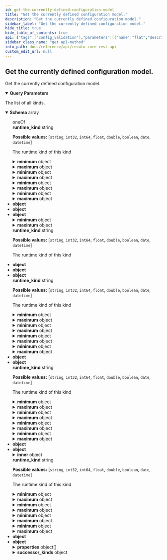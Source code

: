 ```yaml
---
id: get-the-currently-defined-configuration-model
title: "Get the currently defined configuration model."
description: "Get the currently defined configuration model."
sidebar_label: "Get the currently defined configuration model."
hide_title: true
hide_table_of_contents: true
api: {"tags":["config_validation"],"parameters":[{"name":"flat","description":"If true, the hierarchy of complex kinds is flattened, holding all properties and all merged metadata.","in":"query","schema":{"type":"boolean","default":false}}],"responses":{"200":{"description":"The list of all kinds.","content":{"application/json":{"schema":{"description":"Definition of a kind","type":"array","items":{"oneOf":[{"type":"object","allOf":[{"type":"object","allOf":[{"type":"object","properties":{"fqn":{"type":"string","description":"The fully qualified name of the kind"}}}],"discriminator":{"propertyName":"runtime_kind","mapping":{"string":"circular()","int32":{"type":"object","allOf":["circular()"],"properties":{"minimum":{"oneOf":[{"type":"integer"},{"type":"number"}],"description":"The minimal value of this number"},"maximum":{"oneOf":[{"type":"integer"},{"type":"number"}],"description":"The maximum value of this number"},"enum":{"type":"array","items":{"type":"integer"},"description":"The allowed values of this number enumerated here"}}},"int64":{"type":"object","allOf":["circular()"],"properties":{"minimum":{"oneOf":[{"type":"integer"},{"type":"number"}],"description":"The minimal value of this number"},"maximum":{"oneOf":[{"type":"integer"},{"type":"number"}],"description":"The maximum value of this number"},"enum":{"type":"array","items":{"type":"integer"},"description":"The allowed values of this number enumerated here"}}},"float":{"type":"object","allOf":["circular()"],"properties":{"minimum":{"oneOf":[{"type":"integer"},{"type":"number"}],"description":"The minimal value of this number"},"maximum":{"oneOf":[{"type":"integer"},{"type":"number"}],"description":"The maximum value of this number"},"enum":{"type":"array","items":{"type":"integer"},"description":"The allowed values of this number enumerated here"}}},"double":{"type":"object","allOf":["circular()"],"properties":{"minimum":{"oneOf":[{"type":"integer"},{"type":"number"}],"description":"The minimal value of this number"},"maximum":{"oneOf":[{"type":"integer"},{"type":"number"}],"description":"The maximum value of this number"},"enum":{"type":"array","items":{"type":"integer"},"description":"The allowed values of this number enumerated here"}}},"boolean":{"type":"object","allOf":["circular()"]},"date":{"type":"object","allOf":["circular()"]},"datetime":{"type":"object","allOf":["circular()"]}}},"properties":{"runtime_kind":{"type":"string","enum":["string","int32","int64","float","double","boolean","date","datetime"],"description":"The runtime kind of this kind"}}}],"properties":{"min_length":{"type":"string","description":"The minimal length of this string"},"max_length":{"type":"string","description":"The maximal length of this string"},"pattern":{"type":"string","description":"The regexp pattern, that this string has to adhere to"},"enum":{"type":"array","items":{"type":"string"},"description":"The allowed values of this string enumerated here"}}},{"type":"object","allOf":[{"type":"object","allOf":[{"type":"object","properties":{"fqn":{"type":"string","description":"The fully qualified name of the kind"}}}],"discriminator":{"propertyName":"runtime_kind","mapping":{"string":{"type":"object","allOf":["circular()"],"properties":{"min_length":{"type":"string","description":"The minimal length of this string"},"max_length":{"type":"string","description":"The maximal length of this string"},"pattern":{"type":"string","description":"The regexp pattern, that this string has to adhere to"},"enum":{"type":"array","items":{"type":"string"},"description":"The allowed values of this string enumerated here"}}},"int32":"circular()","int64":"circular()","float":"circular()","double":"circular()","boolean":{"type":"object","allOf":["circular()"]},"date":{"type":"object","allOf":["circular()"]},"datetime":{"type":"object","allOf":["circular()"]}}},"properties":{"runtime_kind":{"type":"string","enum":["string","int32","int64","float","double","boolean","date","datetime"],"description":"The runtime kind of this kind"}}}],"properties":{"minimum":{"oneOf":[{"type":"integer"},{"type":"number"}],"description":"The minimal value of this number"},"maximum":{"oneOf":[{"type":"integer"},{"type":"number"}],"description":"The maximum value of this number"},"enum":{"type":"array","items":{"type":"integer"},"description":"The allowed values of this number enumerated here"}}},{"type":"object","allOf":[{"type":"object","allOf":[{"type":"object","properties":{"fqn":{"type":"string","description":"The fully qualified name of the kind"}}}],"discriminator":{"propertyName":"runtime_kind","mapping":{"string":{"type":"object","allOf":["circular()"],"properties":{"min_length":{"type":"string","description":"The minimal length of this string"},"max_length":{"type":"string","description":"The maximal length of this string"},"pattern":{"type":"string","description":"The regexp pattern, that this string has to adhere to"},"enum":{"type":"array","items":{"type":"string"},"description":"The allowed values of this string enumerated here"}}},"int32":{"type":"object","allOf":["circular()"],"properties":{"minimum":{"oneOf":[{"type":"integer"},{"type":"number"}],"description":"The minimal value of this number"},"maximum":{"oneOf":[{"type":"integer"},{"type":"number"}],"description":"The maximum value of this number"},"enum":{"type":"array","items":{"type":"integer"},"description":"The allowed values of this number enumerated here"}}},"int64":{"type":"object","allOf":["circular()"],"properties":{"minimum":{"oneOf":[{"type":"integer"},{"type":"number"}],"description":"The minimal value of this number"},"maximum":{"oneOf":[{"type":"integer"},{"type":"number"}],"description":"The maximum value of this number"},"enum":{"type":"array","items":{"type":"integer"},"description":"The allowed values of this number enumerated here"}}},"float":{"type":"object","allOf":["circular()"],"properties":{"minimum":{"oneOf":[{"type":"integer"},{"type":"number"}],"description":"The minimal value of this number"},"maximum":{"oneOf":[{"type":"integer"},{"type":"number"}],"description":"The maximum value of this number"},"enum":{"type":"array","items":{"type":"integer"},"description":"The allowed values of this number enumerated here"}}},"double":{"type":"object","allOf":["circular()"],"properties":{"minimum":{"oneOf":[{"type":"integer"},{"type":"number"}],"description":"The minimal value of this number"},"maximum":{"oneOf":[{"type":"integer"},{"type":"number"}],"description":"The maximum value of this number"},"enum":{"type":"array","items":{"type":"integer"},"description":"The allowed values of this number enumerated here"}}},"boolean":"circular()","date":{"type":"object","allOf":["circular()"]},"datetime":{"type":"object","allOf":["circular()"]}}},"properties":{"runtime_kind":{"type":"string","enum":["string","int32","int64","float","double","boolean","date","datetime"],"description":"The runtime kind of this kind"}}}]},{"type":"object","allOf":[{"type":"object","allOf":[{"type":"object","properties":{"fqn":{"type":"string","description":"The fully qualified name of the kind"}}}],"discriminator":{"propertyName":"runtime_kind","mapping":{"string":{"type":"object","allOf":["circular()"],"properties":{"min_length":{"type":"string","description":"The minimal length of this string"},"max_length":{"type":"string","description":"The maximal length of this string"},"pattern":{"type":"string","description":"The regexp pattern, that this string has to adhere to"},"enum":{"type":"array","items":{"type":"string"},"description":"The allowed values of this string enumerated here"}}},"int32":{"type":"object","allOf":["circular()"],"properties":{"minimum":{"oneOf":[{"type":"integer"},{"type":"number"}],"description":"The minimal value of this number"},"maximum":{"oneOf":[{"type":"integer"},{"type":"number"}],"description":"The maximum value of this number"},"enum":{"type":"array","items":{"type":"integer"},"description":"The allowed values of this number enumerated here"}}},"int64":{"type":"object","allOf":["circular()"],"properties":{"minimum":{"oneOf":[{"type":"integer"},{"type":"number"}],"description":"The minimal value of this number"},"maximum":{"oneOf":[{"type":"integer"},{"type":"number"}],"description":"The maximum value of this number"},"enum":{"type":"array","items":{"type":"integer"},"description":"The allowed values of this number enumerated here"}}},"float":{"type":"object","allOf":["circular()"],"properties":{"minimum":{"oneOf":[{"type":"integer"},{"type":"number"}],"description":"The minimal value of this number"},"maximum":{"oneOf":[{"type":"integer"},{"type":"number"}],"description":"The maximum value of this number"},"enum":{"type":"array","items":{"type":"integer"},"description":"The allowed values of this number enumerated here"}}},"double":{"type":"object","allOf":["circular()"],"properties":{"minimum":{"oneOf":[{"type":"integer"},{"type":"number"}],"description":"The minimal value of this number"},"maximum":{"oneOf":[{"type":"integer"},{"type":"number"}],"description":"The maximum value of this number"},"enum":{"type":"array","items":{"type":"integer"},"description":"The allowed values of this number enumerated here"}}},"boolean":{"type":"object","allOf":["circular()"]},"date":{"type":"object","allOf":["circular()"]},"datetime":"circular()"}},"properties":{"runtime_kind":{"type":"string","enum":["string","int32","int64","float","double","boolean","date","datetime"],"description":"The runtime kind of this kind"}}}]},{"type":"object","allOf":[{"type":"object","properties":{"fqn":{"type":"string","description":"The fully qualified name of the kind"}}}],"properties":{"inner":{"type":"object","properties":{"fqn":{"type":"string","description":"The fully qualified name of the kind"}}}}},{"type":"object","allOf":[{"type":"object","allOf":[{"type":"object","properties":{"fqn":{"type":"string","description":"The fully qualified name of the kind"}}}],"discriminator":{"propertyName":"runtime_kind","mapping":{"string":{"type":"object","allOf":["circular()"],"properties":{"min_length":{"type":"string","description":"The minimal length of this string"},"max_length":{"type":"string","description":"The maximal length of this string"},"pattern":{"type":"string","description":"The regexp pattern, that this string has to adhere to"},"enum":{"type":"array","items":{"type":"string"},"description":"The allowed values of this string enumerated here"}}},"int32":{"type":"object","allOf":["circular()"],"properties":{"minimum":{"oneOf":[{"type":"integer"},{"type":"number"}],"description":"The minimal value of this number"},"maximum":{"oneOf":[{"type":"integer"},{"type":"number"}],"description":"The maximum value of this number"},"enum":{"type":"array","items":{"type":"integer"},"description":"The allowed values of this number enumerated here"}}},"int64":{"type":"object","allOf":["circular()"],"properties":{"minimum":{"oneOf":[{"type":"integer"},{"type":"number"}],"description":"The minimal value of this number"},"maximum":{"oneOf":[{"type":"integer"},{"type":"number"}],"description":"The maximum value of this number"},"enum":{"type":"array","items":{"type":"integer"},"description":"The allowed values of this number enumerated here"}}},"float":{"type":"object","allOf":["circular()"],"properties":{"minimum":{"oneOf":[{"type":"integer"},{"type":"number"}],"description":"The minimal value of this number"},"maximum":{"oneOf":[{"type":"integer"},{"type":"number"}],"description":"The maximum value of this number"},"enum":{"type":"array","items":{"type":"integer"},"description":"The allowed values of this number enumerated here"}}},"double":{"type":"object","allOf":["circular()"],"properties":{"minimum":{"oneOf":[{"type":"integer"},{"type":"number"}],"description":"The minimal value of this number"},"maximum":{"oneOf":[{"type":"integer"},{"type":"number"}],"description":"The maximum value of this number"},"enum":{"type":"array","items":{"type":"integer"},"description":"The allowed values of this number enumerated here"}}},"boolean":{"type":"object","allOf":["circular()"]},"date":"circular()","datetime":{"type":"object","allOf":["circular()"]}}},"properties":{"runtime_kind":{"type":"string","enum":["string","int32","int64","float","double","boolean","date","datetime"],"description":"The runtime kind of this kind"}}}]},{"type":"object","allOf":[{"type":"object","properties":{"fqn":{"type":"string","description":"The fully qualified name of the kind"}}}],"properties":{"bases":{"type":"array","items":{"type":"string"},"description":"In case of inheritance, this defines the base kinds."},"properties":{"type":"array","description":"Defines all properties of this complex kind","items":{"type":"object","properties":{"name":{"type":"string","description":"The name of this property"},"kind":{"type":"string","description":"The fully qualified kind of this property"},"required":{"type":"boolean","description":"Defines if this property is required or not","default":false},"description":{"type":"string","description":"Some human readable description of this property"}}}},"allow_unknown_props":{"type":"boolean","default":false,"description":"In case properties are accepted, that are not listed in the model"},"successor_kinds":{"description":"Dictionary of successor kinds.","example":"{ \"default\": [\"kind1\", \"kind2\"], \"delete\": [\"kind3\"] }\n","type":"object","additionalProperties":{"type":"array","items":{"type":"string"}}}}},{"type":"object","description":"A simple dictionary where all keys and values are strings","allOf":[{"type":"object","properties":{"fqn":{"type":"string","description":"The fully qualified name of the kind"}}}]}]},"example":[{"fqn":"test.dice","runtime_kind":"int32","description":"A dice has 6 sides.","minimum":1,"maximum":6},{"fqn":"test.social_security_number","runtime_kind":"string","description":"A dice has 6 sides.","pattern":"^(?!666|000|9\\d{2})\\d{3}-(?!00)\\d{2}-(?!0{4})\\d{4}$"},{"fqn":"test.base","properties":[{"name":"kind","kind":"string","required":true,"description":"The kind of this compound type."},{"name":"name","kind":"string","description":"The name of the resource.","required":true},{"name":"tags","kind":"dictionary[string, string]","description":"Tags that describe the resource.","required":false}]},{"fqn":"test.person","bases":["test.base"],"properties":[{"name":"fortune","kind":"test.dice","description":"The current dice value.","required":true},{"name":"ssn","kind":"test.social_security_number","description":"The social security number of this person.","required":true}]}]}}}}},"description":"Get the currently defined configuration model.","method":"get","path":"/configs/model","servers":[{"url":"https://{host}:{port}","variables":{"host":{"default":"localhost"},"port":{"default":"8900"}}}],"info":{"title":"Resoto Core REST API","version":"V1"},"postman":{"name":"Get the currently defined configuration model.","description":{"type":"text/plain"},"url":{"path":["configs","model"],"host":["{{baseUrl}}"],"query":[{"disabled":false,"description":{"content":"If true, the hierarchy of complex kinds is flattened, holding all properties and all merged metadata.","type":"text/plain"},"key":"flat","value":""}],"variable":[]},"header":[{"key":"Accept","value":"application/json"}],"method":"GET"}}
sidebar_class_name: "get api-method"
info_path: docs/reference/api/resoto-core-rest-api
custom_edit_url: null
---
```



## Get the currently defined configuration model.

Get the currently defined configuration model.

<details style={{"marginBottom":"1rem"}} data-collapsed={false} open={true}><summary style={{}}><strong>Query Parameters</strong></summary><div><ul><ParamsItem className={"paramsItem"} param={{"name":"flat","description":"If true, the hierarchy of complex kinds is flattened, holding all properties and all merged metadata.","in":"query","schema":{"type":"boolean","default":false}}}></ParamsItem></ul></div></details><div><ApiTabs><TabItem label={"200"} value={"200"}><div>

The list of all kinds.

</div><div><MimeTabs schemaType={"response"}><TabItem label={"application/json"} value={"application/json"}><SchemaTabs><TabItem label={"Schema"} value={"Schema"}><details style={{}} data-collapsed={false} open={true}><summary style={{"textAlign":"left"}}><strong>Schema</strong><span style={{"opacity":"0.6"}}> array</span></summary><div style={{"textAlign":"left","marginLeft":"1rem"}}></div><ul style={{"marginLeft":"1rem"}}><div><div><span className={"badge badge--info"}>oneOf</span><SchemaTabs><TabItem label={"MOD1"} value={"0-item-properties"}><SchemaItem collapsible={false} name={"min_length"} required={false} deprecated={undefined} schemaDescription={"The minimal length of this string"} schemaName={"string"} qualifierMessage={undefined} defaultValue={undefined}></SchemaItem><SchemaItem collapsible={false} name={"max_length"} required={false} deprecated={undefined} schemaDescription={"The maximal length of this string"} schemaName={"string"} qualifierMessage={undefined} defaultValue={undefined}></SchemaItem><SchemaItem collapsible={false} name={"pattern"} required={false} deprecated={undefined} schemaDescription={"The regexp pattern, that this string has to adhere to"} schemaName={"string"} qualifierMessage={undefined} defaultValue={undefined}></SchemaItem><SchemaItem collapsible={false} name={"enum"} required={false} deprecated={undefined} schemaDescription={"The allowed values of this string enumerated here"} schemaName={"string[]"} qualifierMessage={undefined} defaultValue={undefined}></SchemaItem><div className={"discriminatorItem"}><div><strong style={{"paddingLeft":"1rem"}}>runtime_kind</strong><span style={{"opacity":"0.6"}}> string</span><div style={{"paddingLeft":"1rem"}}>

**Possible values:** [`string`, `int32`, `int64`, `float`, `double`, `boolean`, `date`, `datetime`]

</div><div style={{"paddingLeft":"1rem"}}>

The runtime kind of this kind

</div><DiscriminatorTabs><TabItem label={"string"} value={"0-item-discriminator"}><div style={{"marginLeft":"-4px"}}></div></TabItem><TabItem label={"int32"} value={"1-item-discriminator"}><div style={{"marginLeft":"-4px"}}><SchemaItem collapsible={true} className={"schemaItem"}><details style={{}}><summary style={{}}><strong>minimum</strong><span style={{"opacity":"0.6"}}> object</span></summary><div style={{"marginLeft":"1rem"}}><div style={{"marginTop":".5rem","marginBottom":".5rem"}}>

The minimal value of this number

</div><div><div><span className={"badge badge--info"}>oneOf</span><SchemaTabs><TabItem label={"MOD1"} value={"0-item-properties"}><li><div><strong>integer</strong></div></li></TabItem><TabItem label={"MOD2"} value={"1-item-properties"}><li><div><strong>number</strong></div></li></TabItem></SchemaTabs></div></div></div></details></SchemaItem><SchemaItem collapsible={true} className={"schemaItem"}><details style={{}}><summary style={{}}><strong>maximum</strong><span style={{"opacity":"0.6"}}> object</span></summary><div style={{"marginLeft":"1rem"}}><div style={{"marginTop":".5rem","marginBottom":".5rem"}}>

The maximum value of this number

</div><div><div><span className={"badge badge--info"}>oneOf</span><SchemaTabs><TabItem label={"MOD1"} value={"0-item-properties"}><li><div><strong>integer</strong></div></li></TabItem><TabItem label={"MOD2"} value={"1-item-properties"}><li><div><strong>number</strong></div></li></TabItem></SchemaTabs></div></div></div></details></SchemaItem><SchemaItem collapsible={false} name={"enum"} required={false} deprecated={undefined} schemaDescription={"The allowed values of this number enumerated here"} schemaName={"integer[]"} qualifierMessage={undefined} defaultValue={undefined}></SchemaItem></div></TabItem><TabItem label={"int64"} value={"2-item-discriminator"}><div style={{"marginLeft":"-4px"}}><SchemaItem collapsible={true} className={"schemaItem"}><details style={{}}><summary style={{}}><strong>minimum</strong><span style={{"opacity":"0.6"}}> object</span></summary><div style={{"marginLeft":"1rem"}}><div style={{"marginTop":".5rem","marginBottom":".5rem"}}>

The minimal value of this number

</div><div><div><span className={"badge badge--info"}>oneOf</span><SchemaTabs><TabItem label={"MOD1"} value={"0-item-properties"}><li><div><strong>integer</strong></div></li></TabItem><TabItem label={"MOD2"} value={"1-item-properties"}><li><div><strong>number</strong></div></li></TabItem></SchemaTabs></div></div></div></details></SchemaItem><SchemaItem collapsible={true} className={"schemaItem"}><details style={{}}><summary style={{}}><strong>maximum</strong><span style={{"opacity":"0.6"}}> object</span></summary><div style={{"marginLeft":"1rem"}}><div style={{"marginTop":".5rem","marginBottom":".5rem"}}>

The maximum value of this number

</div><div><div><span className={"badge badge--info"}>oneOf</span><SchemaTabs><TabItem label={"MOD1"} value={"0-item-properties"}><li><div><strong>integer</strong></div></li></TabItem><TabItem label={"MOD2"} value={"1-item-properties"}><li><div><strong>number</strong></div></li></TabItem></SchemaTabs></div></div></div></details></SchemaItem><SchemaItem collapsible={false} name={"enum"} required={false} deprecated={undefined} schemaDescription={"The allowed values of this number enumerated here"} schemaName={"integer[]"} qualifierMessage={undefined} defaultValue={undefined}></SchemaItem></div></TabItem><TabItem label={"float"} value={"3-item-discriminator"}><div style={{"marginLeft":"-4px"}}><SchemaItem collapsible={true} className={"schemaItem"}><details style={{}}><summary style={{}}><strong>minimum</strong><span style={{"opacity":"0.6"}}> object</span></summary><div style={{"marginLeft":"1rem"}}><div style={{"marginTop":".5rem","marginBottom":".5rem"}}>

The minimal value of this number

</div><div><div><span className={"badge badge--info"}>oneOf</span><SchemaTabs><TabItem label={"MOD1"} value={"0-item-properties"}><li><div><strong>integer</strong></div></li></TabItem><TabItem label={"MOD2"} value={"1-item-properties"}><li><div><strong>number</strong></div></li></TabItem></SchemaTabs></div></div></div></details></SchemaItem><SchemaItem collapsible={true} className={"schemaItem"}><details style={{}}><summary style={{}}><strong>maximum</strong><span style={{"opacity":"0.6"}}> object</span></summary><div style={{"marginLeft":"1rem"}}><div style={{"marginTop":".5rem","marginBottom":".5rem"}}>

The maximum value of this number

</div><div><div><span className={"badge badge--info"}>oneOf</span><SchemaTabs><TabItem label={"MOD1"} value={"0-item-properties"}><li><div><strong>integer</strong></div></li></TabItem><TabItem label={"MOD2"} value={"1-item-properties"}><li><div><strong>number</strong></div></li></TabItem></SchemaTabs></div></div></div></details></SchemaItem><SchemaItem collapsible={false} name={"enum"} required={false} deprecated={undefined} schemaDescription={"The allowed values of this number enumerated here"} schemaName={"integer[]"} qualifierMessage={undefined} defaultValue={undefined}></SchemaItem></div></TabItem><TabItem label={"double"} value={"4-item-discriminator"}><div style={{"marginLeft":"-4px"}}><SchemaItem collapsible={true} className={"schemaItem"}><details style={{}}><summary style={{}}><strong>minimum</strong><span style={{"opacity":"0.6"}}> object</span></summary><div style={{"marginLeft":"1rem"}}><div style={{"marginTop":".5rem","marginBottom":".5rem"}}>

The minimal value of this number

</div><div><div><span className={"badge badge--info"}>oneOf</span><SchemaTabs><TabItem label={"MOD1"} value={"0-item-properties"}><li><div><strong>integer</strong></div></li></TabItem><TabItem label={"MOD2"} value={"1-item-properties"}><li><div><strong>number</strong></div></li></TabItem></SchemaTabs></div></div></div></details></SchemaItem><SchemaItem collapsible={true} className={"schemaItem"}><details style={{}}><summary style={{}}><strong>maximum</strong><span style={{"opacity":"0.6"}}> object</span></summary><div style={{"marginLeft":"1rem"}}><div style={{"marginTop":".5rem","marginBottom":".5rem"}}>

The maximum value of this number

</div><div><div><span className={"badge badge--info"}>oneOf</span><SchemaTabs><TabItem label={"MOD1"} value={"0-item-properties"}><li><div><strong>integer</strong></div></li></TabItem><TabItem label={"MOD2"} value={"1-item-properties"}><li><div><strong>number</strong></div></li></TabItem></SchemaTabs></div></div></div></details></SchemaItem><SchemaItem collapsible={false} name={"enum"} required={false} deprecated={undefined} schemaDescription={"The allowed values of this number enumerated here"} schemaName={"integer[]"} qualifierMessage={undefined} defaultValue={undefined}></SchemaItem></div></TabItem><TabItem label={"boolean"} value={"5-item-discriminator"}><div style={{"marginLeft":"-4px"}}><li><div><strong>object</strong></div></li></div></TabItem><TabItem label={"date"} value={"6-item-discriminator"}><div style={{"marginLeft":"-4px"}}><li><div><strong>object</strong></div></li></div></TabItem><TabItem label={"datetime"} value={"7-item-discriminator"}><div style={{"marginLeft":"-4px"}}><li><div><strong>object</strong></div></li></div></TabItem></DiscriminatorTabs></div></div><SchemaItem collapsible={false} name={"fqn"} required={false} deprecated={undefined} schemaDescription={"The fully qualified name of the kind"} schemaName={"string"} qualifierMessage={undefined} defaultValue={undefined}></SchemaItem></TabItem><TabItem label={"MOD2"} value={"1-item-properties"}><SchemaItem collapsible={true} className={"schemaItem"}><details style={{}}><summary style={{}}><strong>minimum</strong><span style={{"opacity":"0.6"}}> object</span></summary><div style={{"marginLeft":"1rem"}}><div style={{"marginTop":".5rem","marginBottom":".5rem"}}>

The minimal value of this number

</div><div><div><span className={"badge badge--info"}>oneOf</span><SchemaTabs><TabItem label={"MOD1"} value={"0-item-properties"}><li><div><strong>integer</strong></div></li></TabItem><TabItem label={"MOD2"} value={"1-item-properties"}><li><div><strong>number</strong></div></li></TabItem></SchemaTabs></div></div></div></details></SchemaItem><SchemaItem collapsible={true} className={"schemaItem"}><details style={{}}><summary style={{}}><strong>maximum</strong><span style={{"opacity":"0.6"}}> object</span></summary><div style={{"marginLeft":"1rem"}}><div style={{"marginTop":".5rem","marginBottom":".5rem"}}>

The maximum value of this number

</div><div><div><span className={"badge badge--info"}>oneOf</span><SchemaTabs><TabItem label={"MOD1"} value={"0-item-properties"}><li><div><strong>integer</strong></div></li></TabItem><TabItem label={"MOD2"} value={"1-item-properties"}><li><div><strong>number</strong></div></li></TabItem></SchemaTabs></div></div></div></details></SchemaItem><SchemaItem collapsible={false} name={"enum"} required={false} deprecated={undefined} schemaDescription={"The allowed values of this number enumerated here"} schemaName={"integer[]"} qualifierMessage={undefined} defaultValue={undefined}></SchemaItem><div className={"discriminatorItem"}><div><strong style={{"paddingLeft":"1rem"}}>runtime_kind</strong><span style={{"opacity":"0.6"}}> string</span><div style={{"paddingLeft":"1rem"}}>

**Possible values:** [`string`, `int32`, `int64`, `float`, `double`, `boolean`, `date`, `datetime`]

</div><div style={{"paddingLeft":"1rem"}}>

The runtime kind of this kind

</div><DiscriminatorTabs><TabItem label={"string"} value={"0-item-discriminator"}><div style={{"marginLeft":"-4px"}}><SchemaItem collapsible={false} name={"min_length"} required={false} deprecated={undefined} schemaDescription={"The minimal length of this string"} schemaName={"string"} qualifierMessage={undefined} defaultValue={undefined}></SchemaItem><SchemaItem collapsible={false} name={"max_length"} required={false} deprecated={undefined} schemaDescription={"The maximal length of this string"} schemaName={"string"} qualifierMessage={undefined} defaultValue={undefined}></SchemaItem><SchemaItem collapsible={false} name={"pattern"} required={false} deprecated={undefined} schemaDescription={"The regexp pattern, that this string has to adhere to"} schemaName={"string"} qualifierMessage={undefined} defaultValue={undefined}></SchemaItem><SchemaItem collapsible={false} name={"enum"} required={false} deprecated={undefined} schemaDescription={"The allowed values of this string enumerated here"} schemaName={"string[]"} qualifierMessage={undefined} defaultValue={undefined}></SchemaItem></div></TabItem><TabItem label={"int32"} value={"1-item-discriminator"}><div style={{"marginLeft":"-4px"}}></div></TabItem><TabItem label={"int64"} value={"2-item-discriminator"}><div style={{"marginLeft":"-4px"}}></div></TabItem><TabItem label={"float"} value={"3-item-discriminator"}><div style={{"marginLeft":"-4px"}}></div></TabItem><TabItem label={"double"} value={"4-item-discriminator"}><div style={{"marginLeft":"-4px"}}></div></TabItem><TabItem label={"boolean"} value={"5-item-discriminator"}><div style={{"marginLeft":"-4px"}}><li><div><strong>object</strong></div></li></div></TabItem><TabItem label={"date"} value={"6-item-discriminator"}><div style={{"marginLeft":"-4px"}}><li><div><strong>object</strong></div></li></div></TabItem><TabItem label={"datetime"} value={"7-item-discriminator"}><div style={{"marginLeft":"-4px"}}><li><div><strong>object</strong></div></li></div></TabItem></DiscriminatorTabs></div></div><SchemaItem collapsible={false} name={"fqn"} required={false} deprecated={undefined} schemaDescription={"The fully qualified name of the kind"} schemaName={"string"} qualifierMessage={undefined} defaultValue={undefined}></SchemaItem></TabItem><TabItem label={"MOD3"} value={"2-item-properties"}><div className={"discriminatorItem"}><div><strong style={{"paddingLeft":"1rem"}}>runtime_kind</strong><span style={{"opacity":"0.6"}}> string</span><div style={{"paddingLeft":"1rem"}}>

**Possible values:** [`string`, `int32`, `int64`, `float`, `double`, `boolean`, `date`, `datetime`]

</div><div style={{"paddingLeft":"1rem"}}>

The runtime kind of this kind

</div><DiscriminatorTabs><TabItem label={"string"} value={"0-item-discriminator"}><div style={{"marginLeft":"-4px"}}><SchemaItem collapsible={false} name={"min_length"} required={false} deprecated={undefined} schemaDescription={"The minimal length of this string"} schemaName={"string"} qualifierMessage={undefined} defaultValue={undefined}></SchemaItem><SchemaItem collapsible={false} name={"max_length"} required={false} deprecated={undefined} schemaDescription={"The maximal length of this string"} schemaName={"string"} qualifierMessage={undefined} defaultValue={undefined}></SchemaItem><SchemaItem collapsible={false} name={"pattern"} required={false} deprecated={undefined} schemaDescription={"The regexp pattern, that this string has to adhere to"} schemaName={"string"} qualifierMessage={undefined} defaultValue={undefined}></SchemaItem><SchemaItem collapsible={false} name={"enum"} required={false} deprecated={undefined} schemaDescription={"The allowed values of this string enumerated here"} schemaName={"string[]"} qualifierMessage={undefined} defaultValue={undefined}></SchemaItem></div></TabItem><TabItem label={"int32"} value={"1-item-discriminator"}><div style={{"marginLeft":"-4px"}}><SchemaItem collapsible={true} className={"schemaItem"}><details style={{}}><summary style={{}}><strong>minimum</strong><span style={{"opacity":"0.6"}}> object</span></summary><div style={{"marginLeft":"1rem"}}><div style={{"marginTop":".5rem","marginBottom":".5rem"}}>

The minimal value of this number

</div><div><div><span className={"badge badge--info"}>oneOf</span><SchemaTabs><TabItem label={"MOD1"} value={"0-item-properties"}><li><div><strong>integer</strong></div></li></TabItem><TabItem label={"MOD2"} value={"1-item-properties"}><li><div><strong>number</strong></div></li></TabItem></SchemaTabs></div></div></div></details></SchemaItem><SchemaItem collapsible={true} className={"schemaItem"}><details style={{}}><summary style={{}}><strong>maximum</strong><span style={{"opacity":"0.6"}}> object</span></summary><div style={{"marginLeft":"1rem"}}><div style={{"marginTop":".5rem","marginBottom":".5rem"}}>

The maximum value of this number

</div><div><div><span className={"badge badge--info"}>oneOf</span><SchemaTabs><TabItem label={"MOD1"} value={"0-item-properties"}><li><div><strong>integer</strong></div></li></TabItem><TabItem label={"MOD2"} value={"1-item-properties"}><li><div><strong>number</strong></div></li></TabItem></SchemaTabs></div></div></div></details></SchemaItem><SchemaItem collapsible={false} name={"enum"} required={false} deprecated={undefined} schemaDescription={"The allowed values of this number enumerated here"} schemaName={"integer[]"} qualifierMessage={undefined} defaultValue={undefined}></SchemaItem></div></TabItem><TabItem label={"int64"} value={"2-item-discriminator"}><div style={{"marginLeft":"-4px"}}><SchemaItem collapsible={true} className={"schemaItem"}><details style={{}}><summary style={{}}><strong>minimum</strong><span style={{"opacity":"0.6"}}> object</span></summary><div style={{"marginLeft":"1rem"}}><div style={{"marginTop":".5rem","marginBottom":".5rem"}}>

The minimal value of this number

</div><div><div><span className={"badge badge--info"}>oneOf</span><SchemaTabs><TabItem label={"MOD1"} value={"0-item-properties"}><li><div><strong>integer</strong></div></li></TabItem><TabItem label={"MOD2"} value={"1-item-properties"}><li><div><strong>number</strong></div></li></TabItem></SchemaTabs></div></div></div></details></SchemaItem><SchemaItem collapsible={true} className={"schemaItem"}><details style={{}}><summary style={{}}><strong>maximum</strong><span style={{"opacity":"0.6"}}> object</span></summary><div style={{"marginLeft":"1rem"}}><div style={{"marginTop":".5rem","marginBottom":".5rem"}}>

The maximum value of this number

</div><div><div><span className={"badge badge--info"}>oneOf</span><SchemaTabs><TabItem label={"MOD1"} value={"0-item-properties"}><li><div><strong>integer</strong></div></li></TabItem><TabItem label={"MOD2"} value={"1-item-properties"}><li><div><strong>number</strong></div></li></TabItem></SchemaTabs></div></div></div></details></SchemaItem><SchemaItem collapsible={false} name={"enum"} required={false} deprecated={undefined} schemaDescription={"The allowed values of this number enumerated here"} schemaName={"integer[]"} qualifierMessage={undefined} defaultValue={undefined}></SchemaItem></div></TabItem><TabItem label={"float"} value={"3-item-discriminator"}><div style={{"marginLeft":"-4px"}}><SchemaItem collapsible={true} className={"schemaItem"}><details style={{}}><summary style={{}}><strong>minimum</strong><span style={{"opacity":"0.6"}}> object</span></summary><div style={{"marginLeft":"1rem"}}><div style={{"marginTop":".5rem","marginBottom":".5rem"}}>

The minimal value of this number

</div><div><div><span className={"badge badge--info"}>oneOf</span><SchemaTabs><TabItem label={"MOD1"} value={"0-item-properties"}><li><div><strong>integer</strong></div></li></TabItem><TabItem label={"MOD2"} value={"1-item-properties"}><li><div><strong>number</strong></div></li></TabItem></SchemaTabs></div></div></div></details></SchemaItem><SchemaItem collapsible={true} className={"schemaItem"}><details style={{}}><summary style={{}}><strong>maximum</strong><span style={{"opacity":"0.6"}}> object</span></summary><div style={{"marginLeft":"1rem"}}><div style={{"marginTop":".5rem","marginBottom":".5rem"}}>

The maximum value of this number

</div><div><div><span className={"badge badge--info"}>oneOf</span><SchemaTabs><TabItem label={"MOD1"} value={"0-item-properties"}><li><div><strong>integer</strong></div></li></TabItem><TabItem label={"MOD2"} value={"1-item-properties"}><li><div><strong>number</strong></div></li></TabItem></SchemaTabs></div></div></div></details></SchemaItem><SchemaItem collapsible={false} name={"enum"} required={false} deprecated={undefined} schemaDescription={"The allowed values of this number enumerated here"} schemaName={"integer[]"} qualifierMessage={undefined} defaultValue={undefined}></SchemaItem></div></TabItem><TabItem label={"double"} value={"4-item-discriminator"}><div style={{"marginLeft":"-4px"}}><SchemaItem collapsible={true} className={"schemaItem"}><details style={{}}><summary style={{}}><strong>minimum</strong><span style={{"opacity":"0.6"}}> object</span></summary><div style={{"marginLeft":"1rem"}}><div style={{"marginTop":".5rem","marginBottom":".5rem"}}>

The minimal value of this number

</div><div><div><span className={"badge badge--info"}>oneOf</span><SchemaTabs><TabItem label={"MOD1"} value={"0-item-properties"}><li><div><strong>integer</strong></div></li></TabItem><TabItem label={"MOD2"} value={"1-item-properties"}><li><div><strong>number</strong></div></li></TabItem></SchemaTabs></div></div></div></details></SchemaItem><SchemaItem collapsible={true} className={"schemaItem"}><details style={{}}><summary style={{}}><strong>maximum</strong><span style={{"opacity":"0.6"}}> object</span></summary><div style={{"marginLeft":"1rem"}}><div style={{"marginTop":".5rem","marginBottom":".5rem"}}>

The maximum value of this number

</div><div><div><span className={"badge badge--info"}>oneOf</span><SchemaTabs><TabItem label={"MOD1"} value={"0-item-properties"}><li><div><strong>integer</strong></div></li></TabItem><TabItem label={"MOD2"} value={"1-item-properties"}><li><div><strong>number</strong></div></li></TabItem></SchemaTabs></div></div></div></details></SchemaItem><SchemaItem collapsible={false} name={"enum"} required={false} deprecated={undefined} schemaDescription={"The allowed values of this number enumerated here"} schemaName={"integer[]"} qualifierMessage={undefined} defaultValue={undefined}></SchemaItem></div></TabItem><TabItem label={"boolean"} value={"5-item-discriminator"}><div style={{"marginLeft":"-4px"}}></div></TabItem><TabItem label={"date"} value={"6-item-discriminator"}><div style={{"marginLeft":"-4px"}}><li><div><strong>object</strong></div></li></div></TabItem><TabItem label={"datetime"} value={"7-item-discriminator"}><div style={{"marginLeft":"-4px"}}><li><div><strong>object</strong></div></li></div></TabItem></DiscriminatorTabs></div></div><SchemaItem collapsible={false} name={"fqn"} required={false} deprecated={undefined} schemaDescription={"The fully qualified name of the kind"} schemaName={"string"} qualifierMessage={undefined} defaultValue={undefined}></SchemaItem></TabItem><TabItem label={"MOD4"} value={"3-item-properties"}><div className={"discriminatorItem"}><div><strong style={{"paddingLeft":"1rem"}}>runtime_kind</strong><span style={{"opacity":"0.6"}}> string</span><div style={{"paddingLeft":"1rem"}}>

**Possible values:** [`string`, `int32`, `int64`, `float`, `double`, `boolean`, `date`, `datetime`]

</div><div style={{"paddingLeft":"1rem"}}>

The runtime kind of this kind

</div><DiscriminatorTabs><TabItem label={"string"} value={"0-item-discriminator"}><div style={{"marginLeft":"-4px"}}><SchemaItem collapsible={false} name={"min_length"} required={false} deprecated={undefined} schemaDescription={"The minimal length of this string"} schemaName={"string"} qualifierMessage={undefined} defaultValue={undefined}></SchemaItem><SchemaItem collapsible={false} name={"max_length"} required={false} deprecated={undefined} schemaDescription={"The maximal length of this string"} schemaName={"string"} qualifierMessage={undefined} defaultValue={undefined}></SchemaItem><SchemaItem collapsible={false} name={"pattern"} required={false} deprecated={undefined} schemaDescription={"The regexp pattern, that this string has to adhere to"} schemaName={"string"} qualifierMessage={undefined} defaultValue={undefined}></SchemaItem><SchemaItem collapsible={false} name={"enum"} required={false} deprecated={undefined} schemaDescription={"The allowed values of this string enumerated here"} schemaName={"string[]"} qualifierMessage={undefined} defaultValue={undefined}></SchemaItem></div></TabItem><TabItem label={"int32"} value={"1-item-discriminator"}><div style={{"marginLeft":"-4px"}}><SchemaItem collapsible={true} className={"schemaItem"}><details style={{}}><summary style={{}}><strong>minimum</strong><span style={{"opacity":"0.6"}}> object</span></summary><div style={{"marginLeft":"1rem"}}><div style={{"marginTop":".5rem","marginBottom":".5rem"}}>

The minimal value of this number

</div><div><div><span className={"badge badge--info"}>oneOf</span><SchemaTabs><TabItem label={"MOD1"} value={"0-item-properties"}><li><div><strong>integer</strong></div></li></TabItem><TabItem label={"MOD2"} value={"1-item-properties"}><li><div><strong>number</strong></div></li></TabItem></SchemaTabs></div></div></div></details></SchemaItem><SchemaItem collapsible={true} className={"schemaItem"}><details style={{}}><summary style={{}}><strong>maximum</strong><span style={{"opacity":"0.6"}}> object</span></summary><div style={{"marginLeft":"1rem"}}><div style={{"marginTop":".5rem","marginBottom":".5rem"}}>

The maximum value of this number

</div><div><div><span className={"badge badge--info"}>oneOf</span><SchemaTabs><TabItem label={"MOD1"} value={"0-item-properties"}><li><div><strong>integer</strong></div></li></TabItem><TabItem label={"MOD2"} value={"1-item-properties"}><li><div><strong>number</strong></div></li></TabItem></SchemaTabs></div></div></div></details></SchemaItem><SchemaItem collapsible={false} name={"enum"} required={false} deprecated={undefined} schemaDescription={"The allowed values of this number enumerated here"} schemaName={"integer[]"} qualifierMessage={undefined} defaultValue={undefined}></SchemaItem></div></TabItem><TabItem label={"int64"} value={"2-item-discriminator"}><div style={{"marginLeft":"-4px"}}><SchemaItem collapsible={true} className={"schemaItem"}><details style={{}}><summary style={{}}><strong>minimum</strong><span style={{"opacity":"0.6"}}> object</span></summary><div style={{"marginLeft":"1rem"}}><div style={{"marginTop":".5rem","marginBottom":".5rem"}}>

The minimal value of this number

</div><div><div><span className={"badge badge--info"}>oneOf</span><SchemaTabs><TabItem label={"MOD1"} value={"0-item-properties"}><li><div><strong>integer</strong></div></li></TabItem><TabItem label={"MOD2"} value={"1-item-properties"}><li><div><strong>number</strong></div></li></TabItem></SchemaTabs></div></div></div></details></SchemaItem><SchemaItem collapsible={true} className={"schemaItem"}><details style={{}}><summary style={{}}><strong>maximum</strong><span style={{"opacity":"0.6"}}> object</span></summary><div style={{"marginLeft":"1rem"}}><div style={{"marginTop":".5rem","marginBottom":".5rem"}}>

The maximum value of this number

</div><div><div><span className={"badge badge--info"}>oneOf</span><SchemaTabs><TabItem label={"MOD1"} value={"0-item-properties"}><li><div><strong>integer</strong></div></li></TabItem><TabItem label={"MOD2"} value={"1-item-properties"}><li><div><strong>number</strong></div></li></TabItem></SchemaTabs></div></div></div></details></SchemaItem><SchemaItem collapsible={false} name={"enum"} required={false} deprecated={undefined} schemaDescription={"The allowed values of this number enumerated here"} schemaName={"integer[]"} qualifierMessage={undefined} defaultValue={undefined}></SchemaItem></div></TabItem><TabItem label={"float"} value={"3-item-discriminator"}><div style={{"marginLeft":"-4px"}}><SchemaItem collapsible={true} className={"schemaItem"}><details style={{}}><summary style={{}}><strong>minimum</strong><span style={{"opacity":"0.6"}}> object</span></summary><div style={{"marginLeft":"1rem"}}><div style={{"marginTop":".5rem","marginBottom":".5rem"}}>

The minimal value of this number

</div><div><div><span className={"badge badge--info"}>oneOf</span><SchemaTabs><TabItem label={"MOD1"} value={"0-item-properties"}><li><div><strong>integer</strong></div></li></TabItem><TabItem label={"MOD2"} value={"1-item-properties"}><li><div><strong>number</strong></div></li></TabItem></SchemaTabs></div></div></div></details></SchemaItem><SchemaItem collapsible={true} className={"schemaItem"}><details style={{}}><summary style={{}}><strong>maximum</strong><span style={{"opacity":"0.6"}}> object</span></summary><div style={{"marginLeft":"1rem"}}><div style={{"marginTop":".5rem","marginBottom":".5rem"}}>

The maximum value of this number

</div><div><div><span className={"badge badge--info"}>oneOf</span><SchemaTabs><TabItem label={"MOD1"} value={"0-item-properties"}><li><div><strong>integer</strong></div></li></TabItem><TabItem label={"MOD2"} value={"1-item-properties"}><li><div><strong>number</strong></div></li></TabItem></SchemaTabs></div></div></div></details></SchemaItem><SchemaItem collapsible={false} name={"enum"} required={false} deprecated={undefined} schemaDescription={"The allowed values of this number enumerated here"} schemaName={"integer[]"} qualifierMessage={undefined} defaultValue={undefined}></SchemaItem></div></TabItem><TabItem label={"double"} value={"4-item-discriminator"}><div style={{"marginLeft":"-4px"}}><SchemaItem collapsible={true} className={"schemaItem"}><details style={{}}><summary style={{}}><strong>minimum</strong><span style={{"opacity":"0.6"}}> object</span></summary><div style={{"marginLeft":"1rem"}}><div style={{"marginTop":".5rem","marginBottom":".5rem"}}>

The minimal value of this number

</div><div><div><span className={"badge badge--info"}>oneOf</span><SchemaTabs><TabItem label={"MOD1"} value={"0-item-properties"}><li><div><strong>integer</strong></div></li></TabItem><TabItem label={"MOD2"} value={"1-item-properties"}><li><div><strong>number</strong></div></li></TabItem></SchemaTabs></div></div></div></details></SchemaItem><SchemaItem collapsible={true} className={"schemaItem"}><details style={{}}><summary style={{}}><strong>maximum</strong><span style={{"opacity":"0.6"}}> object</span></summary><div style={{"marginLeft":"1rem"}}><div style={{"marginTop":".5rem","marginBottom":".5rem"}}>

The maximum value of this number

</div><div><div><span className={"badge badge--info"}>oneOf</span><SchemaTabs><TabItem label={"MOD1"} value={"0-item-properties"}><li><div><strong>integer</strong></div></li></TabItem><TabItem label={"MOD2"} value={"1-item-properties"}><li><div><strong>number</strong></div></li></TabItem></SchemaTabs></div></div></div></details></SchemaItem><SchemaItem collapsible={false} name={"enum"} required={false} deprecated={undefined} schemaDescription={"The allowed values of this number enumerated here"} schemaName={"integer[]"} qualifierMessage={undefined} defaultValue={undefined}></SchemaItem></div></TabItem><TabItem label={"boolean"} value={"5-item-discriminator"}><div style={{"marginLeft":"-4px"}}><li><div><strong>object</strong></div></li></div></TabItem><TabItem label={"date"} value={"6-item-discriminator"}><div style={{"marginLeft":"-4px"}}><li><div><strong>object</strong></div></li></div></TabItem><TabItem label={"datetime"} value={"7-item-discriminator"}><div style={{"marginLeft":"-4px"}}></div></TabItem></DiscriminatorTabs></div></div><SchemaItem collapsible={false} name={"fqn"} required={false} deprecated={undefined} schemaDescription={"The fully qualified name of the kind"} schemaName={"string"} qualifierMessage={undefined} defaultValue={undefined}></SchemaItem></TabItem><TabItem label={"MOD5"} value={"4-item-properties"}><SchemaItem collapsible={true} className={"schemaItem"}><details style={{}}><summary style={{}}><strong>inner</strong><span style={{"opacity":"0.6"}}> object</span></summary><div style={{"marginLeft":"1rem"}}><SchemaItem collapsible={false} name={"fqn"} required={false} deprecated={undefined} schemaDescription={"The fully qualified name of the kind"} schemaName={"string"} qualifierMessage={undefined} defaultValue={undefined}></SchemaItem></div></details></SchemaItem><SchemaItem collapsible={false} name={"fqn"} required={false} deprecated={undefined} schemaDescription={"The fully qualified name of the kind"} schemaName={"string"} qualifierMessage={undefined} defaultValue={undefined}></SchemaItem></TabItem><TabItem label={"MOD6"} value={"5-item-properties"}><div className={"discriminatorItem"}><div><strong style={{"paddingLeft":"1rem"}}>runtime_kind</strong><span style={{"opacity":"0.6"}}> string</span><div style={{"paddingLeft":"1rem"}}>

**Possible values:** [`string`, `int32`, `int64`, `float`, `double`, `boolean`, `date`, `datetime`]

</div><div style={{"paddingLeft":"1rem"}}>

The runtime kind of this kind

</div><DiscriminatorTabs><TabItem label={"string"} value={"0-item-discriminator"}><div style={{"marginLeft":"-4px"}}><SchemaItem collapsible={false} name={"min_length"} required={false} deprecated={undefined} schemaDescription={"The minimal length of this string"} schemaName={"string"} qualifierMessage={undefined} defaultValue={undefined}></SchemaItem><SchemaItem collapsible={false} name={"max_length"} required={false} deprecated={undefined} schemaDescription={"The maximal length of this string"} schemaName={"string"} qualifierMessage={undefined} defaultValue={undefined}></SchemaItem><SchemaItem collapsible={false} name={"pattern"} required={false} deprecated={undefined} schemaDescription={"The regexp pattern, that this string has to adhere to"} schemaName={"string"} qualifierMessage={undefined} defaultValue={undefined}></SchemaItem><SchemaItem collapsible={false} name={"enum"} required={false} deprecated={undefined} schemaDescription={"The allowed values of this string enumerated here"} schemaName={"string[]"} qualifierMessage={undefined} defaultValue={undefined}></SchemaItem></div></TabItem><TabItem label={"int32"} value={"1-item-discriminator"}><div style={{"marginLeft":"-4px"}}><SchemaItem collapsible={true} className={"schemaItem"}><details style={{}}><summary style={{}}><strong>minimum</strong><span style={{"opacity":"0.6"}}> object</span></summary><div style={{"marginLeft":"1rem"}}><div style={{"marginTop":".5rem","marginBottom":".5rem"}}>

The minimal value of this number

</div><div><div><span className={"badge badge--info"}>oneOf</span><SchemaTabs><TabItem label={"MOD1"} value={"0-item-properties"}><li><div><strong>integer</strong></div></li></TabItem><TabItem label={"MOD2"} value={"1-item-properties"}><li><div><strong>number</strong></div></li></TabItem></SchemaTabs></div></div></div></details></SchemaItem><SchemaItem collapsible={true} className={"schemaItem"}><details style={{}}><summary style={{}}><strong>maximum</strong><span style={{"opacity":"0.6"}}> object</span></summary><div style={{"marginLeft":"1rem"}}><div style={{"marginTop":".5rem","marginBottom":".5rem"}}>

The maximum value of this number

</div><div><div><span className={"badge badge--info"}>oneOf</span><SchemaTabs><TabItem label={"MOD1"} value={"0-item-properties"}><li><div><strong>integer</strong></div></li></TabItem><TabItem label={"MOD2"} value={"1-item-properties"}><li><div><strong>number</strong></div></li></TabItem></SchemaTabs></div></div></div></details></SchemaItem><SchemaItem collapsible={false} name={"enum"} required={false} deprecated={undefined} schemaDescription={"The allowed values of this number enumerated here"} schemaName={"integer[]"} qualifierMessage={undefined} defaultValue={undefined}></SchemaItem></div></TabItem><TabItem label={"int64"} value={"2-item-discriminator"}><div style={{"marginLeft":"-4px"}}><SchemaItem collapsible={true} className={"schemaItem"}><details style={{}}><summary style={{}}><strong>minimum</strong><span style={{"opacity":"0.6"}}> object</span></summary><div style={{"marginLeft":"1rem"}}><div style={{"marginTop":".5rem","marginBottom":".5rem"}}>

The minimal value of this number

</div><div><div><span className={"badge badge--info"}>oneOf</span><SchemaTabs><TabItem label={"MOD1"} value={"0-item-properties"}><li><div><strong>integer</strong></div></li></TabItem><TabItem label={"MOD2"} value={"1-item-properties"}><li><div><strong>number</strong></div></li></TabItem></SchemaTabs></div></div></div></details></SchemaItem><SchemaItem collapsible={true} className={"schemaItem"}><details style={{}}><summary style={{}}><strong>maximum</strong><span style={{"opacity":"0.6"}}> object</span></summary><div style={{"marginLeft":"1rem"}}><div style={{"marginTop":".5rem","marginBottom":".5rem"}}>

The maximum value of this number

</div><div><div><span className={"badge badge--info"}>oneOf</span><SchemaTabs><TabItem label={"MOD1"} value={"0-item-properties"}><li><div><strong>integer</strong></div></li></TabItem><TabItem label={"MOD2"} value={"1-item-properties"}><li><div><strong>number</strong></div></li></TabItem></SchemaTabs></div></div></div></details></SchemaItem><SchemaItem collapsible={false} name={"enum"} required={false} deprecated={undefined} schemaDescription={"The allowed values of this number enumerated here"} schemaName={"integer[]"} qualifierMessage={undefined} defaultValue={undefined}></SchemaItem></div></TabItem><TabItem label={"float"} value={"3-item-discriminator"}><div style={{"marginLeft":"-4px"}}><SchemaItem collapsible={true} className={"schemaItem"}><details style={{}}><summary style={{}}><strong>minimum</strong><span style={{"opacity":"0.6"}}> object</span></summary><div style={{"marginLeft":"1rem"}}><div style={{"marginTop":".5rem","marginBottom":".5rem"}}>

The minimal value of this number

</div><div><div><span className={"badge badge--info"}>oneOf</span><SchemaTabs><TabItem label={"MOD1"} value={"0-item-properties"}><li><div><strong>integer</strong></div></li></TabItem><TabItem label={"MOD2"} value={"1-item-properties"}><li><div><strong>number</strong></div></li></TabItem></SchemaTabs></div></div></div></details></SchemaItem><SchemaItem collapsible={true} className={"schemaItem"}><details style={{}}><summary style={{}}><strong>maximum</strong><span style={{"opacity":"0.6"}}> object</span></summary><div style={{"marginLeft":"1rem"}}><div style={{"marginTop":".5rem","marginBottom":".5rem"}}>

The maximum value of this number

</div><div><div><span className={"badge badge--info"}>oneOf</span><SchemaTabs><TabItem label={"MOD1"} value={"0-item-properties"}><li><div><strong>integer</strong></div></li></TabItem><TabItem label={"MOD2"} value={"1-item-properties"}><li><div><strong>number</strong></div></li></TabItem></SchemaTabs></div></div></div></details></SchemaItem><SchemaItem collapsible={false} name={"enum"} required={false} deprecated={undefined} schemaDescription={"The allowed values of this number enumerated here"} schemaName={"integer[]"} qualifierMessage={undefined} defaultValue={undefined}></SchemaItem></div></TabItem><TabItem label={"double"} value={"4-item-discriminator"}><div style={{"marginLeft":"-4px"}}><SchemaItem collapsible={true} className={"schemaItem"}><details style={{}}><summary style={{}}><strong>minimum</strong><span style={{"opacity":"0.6"}}> object</span></summary><div style={{"marginLeft":"1rem"}}><div style={{"marginTop":".5rem","marginBottom":".5rem"}}>

The minimal value of this number

</div><div><div><span className={"badge badge--info"}>oneOf</span><SchemaTabs><TabItem label={"MOD1"} value={"0-item-properties"}><li><div><strong>integer</strong></div></li></TabItem><TabItem label={"MOD2"} value={"1-item-properties"}><li><div><strong>number</strong></div></li></TabItem></SchemaTabs></div></div></div></details></SchemaItem><SchemaItem collapsible={true} className={"schemaItem"}><details style={{}}><summary style={{}}><strong>maximum</strong><span style={{"opacity":"0.6"}}> object</span></summary><div style={{"marginLeft":"1rem"}}><div style={{"marginTop":".5rem","marginBottom":".5rem"}}>

The maximum value of this number

</div><div><div><span className={"badge badge--info"}>oneOf</span><SchemaTabs><TabItem label={"MOD1"} value={"0-item-properties"}><li><div><strong>integer</strong></div></li></TabItem><TabItem label={"MOD2"} value={"1-item-properties"}><li><div><strong>number</strong></div></li></TabItem></SchemaTabs></div></div></div></details></SchemaItem><SchemaItem collapsible={false} name={"enum"} required={false} deprecated={undefined} schemaDescription={"The allowed values of this number enumerated here"} schemaName={"integer[]"} qualifierMessage={undefined} defaultValue={undefined}></SchemaItem></div></TabItem><TabItem label={"boolean"} value={"5-item-discriminator"}><div style={{"marginLeft":"-4px"}}><li><div><strong>object</strong></div></li></div></TabItem><TabItem label={"date"} value={"6-item-discriminator"}><div style={{"marginLeft":"-4px"}}></div></TabItem><TabItem label={"datetime"} value={"7-item-discriminator"}><div style={{"marginLeft":"-4px"}}><li><div><strong>object</strong></div></li></div></TabItem></DiscriminatorTabs></div></div><SchemaItem collapsible={false} name={"fqn"} required={false} deprecated={undefined} schemaDescription={"The fully qualified name of the kind"} schemaName={"string"} qualifierMessage={undefined} defaultValue={undefined}></SchemaItem></TabItem><TabItem label={"MOD7"} value={"6-item-properties"}><SchemaItem collapsible={false} name={"bases"} required={false} deprecated={undefined} schemaDescription={"In case of inheritance, this defines the base kinds."} schemaName={"string[]"} qualifierMessage={undefined} defaultValue={undefined}></SchemaItem><SchemaItem collapsible={true} className={"schemaItem"}><details style={{}}><summary style={{}}><strong>properties</strong><span style={{"opacity":"0.6"}}> object[]</span></summary><div style={{"marginLeft":"1rem"}}><div style={{"marginTop":".5rem","marginBottom":".5rem"}}>

Defines all properties of this complex kind

</div><SchemaItem collapsible={false} name={"name"} required={false} deprecated={undefined} schemaDescription={"The name of this property"} schemaName={"string"} qualifierMessage={undefined} defaultValue={undefined}></SchemaItem><SchemaItem collapsible={false} name={"kind"} required={false} deprecated={undefined} schemaDescription={"The fully qualified kind of this property"} schemaName={"string"} qualifierMessage={undefined} defaultValue={undefined}></SchemaItem><SchemaItem collapsible={false} name={"required"} required={false} deprecated={undefined} schemaDescription={"Defines if this property is required or not"} schemaName={"boolean"} qualifierMessage={undefined} defaultValue={false}></SchemaItem><SchemaItem collapsible={false} name={"description"} required={false} deprecated={undefined} schemaDescription={"Some human readable description of this property"} schemaName={"string"} qualifierMessage={undefined} defaultValue={undefined}></SchemaItem></div></details></SchemaItem><SchemaItem collapsible={false} name={"allow_unknown_props"} required={false} deprecated={undefined} schemaDescription={"In case properties are accepted, that are not listed in the model"} schemaName={"boolean"} qualifierMessage={undefined} defaultValue={false}></SchemaItem><SchemaItem collapsible={true} className={"schemaItem"}><details style={{}}><summary style={{}}><strong>successor_kinds</strong><span style={{"opacity":"0.6"}}> object</span></summary><div style={{"marginLeft":"1rem"}}><div style={{"marginTop":".5rem","marginBottom":".5rem"}}>

Dictionary of successor kinds.

</div><SchemaItem collapsible={false} name={"type"} required={false} deprecated={undefined} schemaDescription={undefined} schemaName={""} qualifierMessage={undefined} defaultValue={undefined}></SchemaItem><SchemaItem collapsible={false} name={"items"} required={false} deprecated={undefined} schemaDescription={undefined} schemaName={"string"} qualifierMessage={undefined} defaultValue={undefined}></SchemaItem></div></details></SchemaItem><SchemaItem collapsible={false} name={"fqn"} required={false} deprecated={undefined} schemaDescription={"The fully qualified name of the kind"} schemaName={"string"} qualifierMessage={undefined} defaultValue={undefined}></SchemaItem></TabItem><TabItem label={"MOD8"} value={"7-item-properties"}><SchemaItem collapsible={false} name={"fqn"} required={false} deprecated={undefined} schemaDescription={"The fully qualified name of the kind"} schemaName={"string"} qualifierMessage={undefined} defaultValue={undefined}></SchemaItem></TabItem></SchemaTabs></div></div></ul></details></TabItem><TabItem label={"Example (from schema)"} value={"Example (from schema)"}><ResponseSamples responseExample={"[\n  {\n    \"fqn\": \"test.dice\",\n    \"runtime_kind\": \"int32\",\n    \"description\": \"A dice has 6 sides.\",\n    \"minimum\": 1,\n    \"maximum\": 6\n  },\n  {\n    \"fqn\": \"test.social_security_number\",\n    \"runtime_kind\": \"string\",\n    \"description\": \"A dice has 6 sides.\",\n    \"pattern\": \"^(?!666|000|9\\\\d{2})\\\\d{3}-(?!00)\\\\d{2}-(?!0{4})\\\\d{4}$\"\n  },\n  {\n    \"fqn\": \"test.base\",\n    \"properties\": [\n      {\n        \"name\": \"kind\",\n        \"kind\": \"string\",\n        \"required\": true,\n        \"description\": \"The kind of this compound type.\"\n      },\n      {\n        \"name\": \"name\",\n        \"kind\": \"string\",\n        \"description\": \"The name of the resource.\",\n        \"required\": true\n      },\n      {\n        \"name\": \"tags\",\n        \"kind\": \"dictionary[string, string]\",\n        \"description\": \"Tags that describe the resource.\",\n        \"required\": false\n      }\n    ]\n  },\n  {\n    \"fqn\": \"test.person\",\n    \"bases\": [\n      \"test.base\"\n    ],\n    \"properties\": [\n      {\n        \"name\": \"fortune\",\n        \"kind\": \"test.dice\",\n        \"description\": \"The current dice value.\",\n        \"required\": true\n      },\n      {\n        \"name\": \"ssn\",\n        \"kind\": \"test.social_security_number\",\n        \"description\": \"The social security number of this person.\",\n        \"required\": true\n      }\n    ]\n  }\n]"} language={"json"}></ResponseSamples></TabItem></SchemaTabs></TabItem></MimeTabs></div></TabItem></ApiTabs></div>
